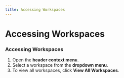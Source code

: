 ```yaml
---
title: Accessing Workspaces
---
```


# Accessing Workspaces

### Accessing Workspaces

1. Open the **header context menu**.
2. Select a workspace from the **dropdown menu**.
3. To view all workspaces, click **View All Workspaces**.

<figure>
  <img src="/img/assets/Accessing-Workspace.gif" alt=""></img>
  <figcaption></figcaption>
</figure>
